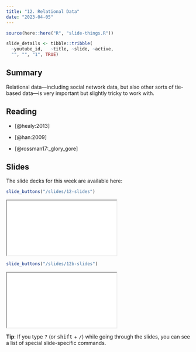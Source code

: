 ```yaml
---
title: "12. Relational Data"
date: "2023-04-05"
---
```


```r
source(here::here("R", "slide-things.R"))

slide_details <- tibble::tribble(
  ~youtube_id,   ~title, ~slide, ~active,
  "", "", "1", TRUE)

```

## Summary

Relational data---including social network data, but also other sorts of tie-based data---is very important but slightly tricky to work with.

## Reading

- [@healy:2013]

- [@han:2009]

- [@rossman17:_glory_gore]

## Slides

The slide decks for this week are available here: 

```r
slide_buttons("/slides/12-slides")
```

<div>
```{=html}
<iframe class="slide-deck" src="/slides/12-slides.html"></iframe>
```
</div>


```r
slide_buttons("/slides/12b-slides")
```

<div>
```{=html}
<iframe class="slide-deck" src="/slides/12b-slides.html"></iframe>
```
</div>


:::{.callout-tip}
**Tip**: If you type <kbd>?</kbd> (or <kbd>shift</kbd> + <kbd>/</kbd>) while going through the slides, you can see a list of special slide-specific commands.
:::
